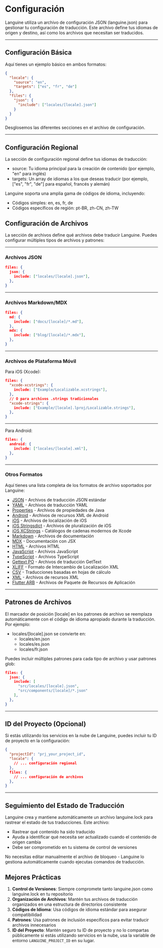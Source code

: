 # Configuración

Languine utiliza un archivo de configuración JSON (languine.json) para gestionar tu configuración de traducción. Este archivo define tus idiomas de origen y destino, así como los archivos que necesitan ser traducidos.

---

## Configuración Básica

Aquí tienes un ejemplo básico en ambos formatos:

```json title="languine.json"
{
  "locale": {
    "source": "en",
    "targets": ["es", "fr", "de"]
  },
  "files": {
    "json": {
      "include": ["locales/[locale].json"]
    }
  }
}
```

Desglosemos las diferentes secciones en el archivo de configuración.

---

## Configuración Regional

La sección de configuración regional define tus idiomas de traducción:

- source: Tu idioma principal para la creación de contenido (por ejemplo, "en" para inglés)
- targets: Un array de idiomas a los que deseas traducir (por ejemplo, ["es", "fr", "de"] para español, francés y alemán)

Languine soporta una amplia gama de códigos de idioma, incluyendo:
- Códigos simples: en, es, fr, de
- Códigos específicos de región: pt-BR, zh-CN, zh-TW

## Configuración de Archivos

La sección de archivos define qué archivos debe traducir Languine. Puedes configurar múltiples tipos de archivos y patrones:

---

### Archivos JSON
```json
files: {
  json: {
    include: ["locales/[locale].json"],
  },
}
```

---

### Archivos Markdown/MDX
```json
files: {
  md: {
    include: ["docs/[locale]/*.md"],
  },
  mdx: {
    include: ["blog/[locale]/*.mdx"],
  },
}
```

---

### Archivos de Plataforma Móvil

Para iOS (Xcode):
```json
files: {
  "xcode-xcstrings": {
    include: ["Example/Localizable.xcstrings"],
  },
  // O para archivos .strings tradicionales
  "xcode-strings": {
    include: ["Example/[locale].lproj/Localizable.strings"],
  },
}
```

---

Para Android:
```json
files: {
  android: {
    include: ["locales/[locale].xml"],
  },
}
```

---

### Otros Formatos

Aquí tienes una lista completa de los formatos de archivo soportados por Languine:

- [JSON](/docs/json) - Archivos de traducción JSON estándar
- [YAML](/docs/yaml) - Archivos de traducción YAML
- [Properties](/docs/properties) - Archivos de propiedades de Java
- [Android](/docs/android) - Archivos de recursos XML de Android
- [iOS](/docs/ios) - Archivos de localización de iOS
- [iOS Stringsdict](/docs/xcode-stringsdict) - Archivos de pluralización de iOS
- [iOS XCStrings](/docs/xcode-xcstrings) - Catálogos de cadenas modernos de Xcode
- [Markdown](/docs/md) - Archivos de documentación
- [MDX](/docs/mdx) - Documentación con JSX
- [HTML](/docs/html) - Archivos HTML
- [JavaScript](/docs/js) - Archivos JavaScript
- [TypeScript](/docs/ts) - Archivos TypeScript
- [Gettext PO](/docs/po) - Archivos de traducción GetText
- [XLIFF](/docs/xliff) - Formato de Intercambio de Localización XML
- [CSV](/docs/csv) - Traducciones basadas en hojas de cálculo
- [XML](/docs/xml) - Archivos de recursos XML
- [Flutter ARB](/docs/arb) - Archivos de Paquete de Recursos de Aplicación

---

## Patrones de Archivos

El marcador de posición [locale] en los patrones de archivo se reemplaza automáticamente con el código de idioma apropiado durante la traducción. Por ejemplo:

- locales/[locale].json se convierte en:
  - locales/en.json
  - locales/es.json
  - locales/fr.json

Puedes incluir múltiples patrones para cada tipo de archivo y usar patrones glob:
```json
files: {
  json: {
    include: [
      "src/locales/[locale].json",
      "src/components/[locale]/*.json"
    ],
  },
}
```

---

## ID del Proyecto (Opcional)

Si estás utilizando los servicios en la nube de Languine, puedes incluir tu ID de proyecto en la configuración:

```json
{
  "projectId": "prj_your_project_id",
  "locale": {
    // ... configuración regional
  },
  files: {
    // ... configuración de archivos
  },
}
```

---

## Seguimiento del Estado de Traducción

Languine crea y mantiene automáticamente un archivo languine.lock para rastrear el estado de tus traducciones. Este archivo:

- Rastrear qué contenido ha sido traducido
- Ayuda a identificar qué necesita ser actualizado cuando el contenido de origen cambia
- Debe ser comprometido en tu sistema de control de versiones

No necesitas editar manualmente el archivo de bloqueo - Languine lo gestiona automáticamente cuando ejecutas comandos de traducción.

## Mejores Prácticas

1. **Control de Versiones**: Siempre compromete tanto languine.json como languine.lock en tu repositorio
2. **Organización de Archivos**: Mantén tus archivos de traducción organizados en una estructura de directorios consistente
3. **Códigos de Idioma**: Usa códigos de idioma estándar para asegurar compatibilidad
4. **Patrones**: Usa patrones de inclusión específicos para evitar traducir archivos innecesarios
5. **ID del Proyecto**: Mantén seguro tu ID de proyecto y no lo compartas públicamente si estás utilizando servicios en la nube, usa la variable de entorno `LANGUINE_PROJECT_ID` en su lugar.

